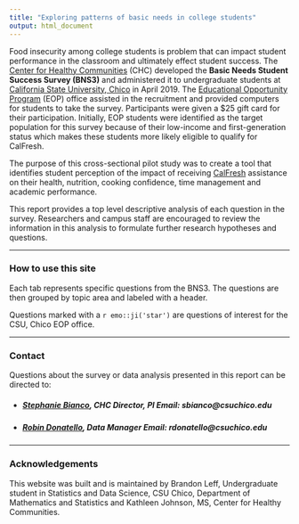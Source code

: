 ---
title: "Exploring patterns of basic needs in college students"
output: html_document
---


Food insecurity among college students is problem that can impact student performance in the classroom and ultimately effect student success. The [Center for Healthy Communities](https://www.csuchico.edu/chc/) (CHC) developed the **Basic Needs Student Success Survey (BNS3)** and administered it to undergraduate students at [California State University, Chico](https://www.csuchico.edu/) in April 2019. The [Educational Opportunity Program](https://www.csuchico.edu/eop/) (EOP) office assisted in the recruitment and provided computers for students to take the survey. Participants were given a $25 gift card for their participation. Initially, EOP students were identified as the target population for this survey because of their low-income and first-generation status which makes these students more likely eligible to qualify for CalFresh.

The purpose of this cross-sectional pilot study was to create a tool that identifies student perception of the impact of receiving [CalFresh](https://www.csuchico.edu/calfresh/index.shtml) assistance on their health, nutrition, cooking confidence, time management and academic performance. 

This report provides a top level descriptive analysis of each question in the survey. Researchers and campus staff are encouraged to review the information in this analysis to formulate further research hypotheses and questions.
  


---

### How to use this site

Each tab represents specific questions from the BNS3. The questions are then grouped by topic area and labeled with a header.

Questions marked with a `r emo::ji('star')` are questions of interest for the CSU, Chico EOP office.

---

### Contact

Questions about the survey or data analysis presented in this report can be directed to:

* ##### [Stephanie Bianco](https://www.csuchico.edu/chc/about/staff/stephanie-bianco.shtml), CHC Director, PI Email: sbianco@csuchico.edu  

* ##### [Robin Donatello](https://norcalbiostat.netlify.app/), Data Manager Email: rdonatello@csuchico.edu


---

### Acknowledgements

This website was built and is maintained by Brandon Leff, Undergraduate student in Statistics and Data Science, CSU Chico, Department of Mathematics and Statistics and Kathleen Johnson, MS, Center for Healthy Communities. 